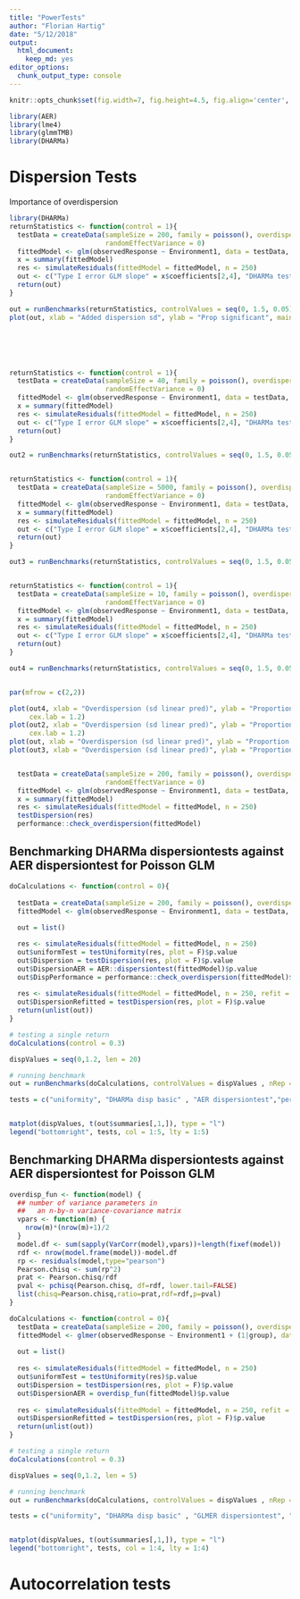```yaml
---
title: "PowerTests"
author: "Florian Hartig"
date: "5/12/2018"
output: 
  html_document: 
    keep_md: yes
editor_options: 
  chunk_output_type: console
---
```



```r
knitr::opts_chunk$set(fig.width=7, fig.height=4.5, fig.align='center', warning=FALSE, message=FALSE, cache = T)
```

```r
library(AER)
library(lme4)
library(glmmTMB)
library(DHARMa)
```

# Dispersion Tests

Importance of overdispersion 

```r
library(DHARMa)
returnStatistics <- function(control = 1){
  testData = createData(sampleSize = 200, family = poisson(), overdispersion = control, fixedEffects = 0,
                        randomEffectVariance = 0)
  fittedModel <- glm(observedResponse ~ Environment1, data = testData, family = poisson())
  x = summary(fittedModel)
  res <- simulateResiduals(fittedModel = fittedModel, n = 250)
  out <- c("Type I error GLM slope" = x$coefficients[2,4], "DHARMa testDispersion" = testDispersion(res, plot = FALSE)$p.value)
  return(out)
}

out = runBenchmarks(returnStatistics, controlValues = seq(0, 1.5, 0.05), nRep = 500)
plot(out, xlab = "Added dispersion sd", ylab = "Prop significant", main = "n = 200")






returnStatistics <- function(control = 1){
  testData = createData(sampleSize = 40, family = poisson(), overdispersion = control, fixedEffects = 0,
                        randomEffectVariance = 0)
  fittedModel <- glm(observedResponse ~ Environment1, data = testData, family = poisson())
  x = summary(fittedModel)
  res <- simulateResiduals(fittedModel = fittedModel, n = 250)
  out <- c("Type I error GLM slope" = x$coefficients[2,4], "DHARMa testDispersion" = testDispersion(res, plot = FALSE)$p.value)
  return(out)
}

out2 = runBenchmarks(returnStatistics, controlValues = seq(0, 1.5, 0.05), nRep = 500)


returnStatistics <- function(control = 1){
  testData = createData(sampleSize = 5000, family = poisson(), overdispersion = control, fixedEffects = 0,
                        randomEffectVariance = 0)
  fittedModel <- glm(observedResponse ~ Environment1, data = testData, family = poisson())
  x = summary(fittedModel)
  res <- simulateResiduals(fittedModel = fittedModel, n = 250)
  out <- c("Type I error GLM slope" = x$coefficients[2,4], "DHARMa testDispersion" = testDispersion(res, plot = FALSE)$p.value)
  return(out)
}

out3 = runBenchmarks(returnStatistics, controlValues = seq(0, 1.5, 0.05), nRep = 500)


returnStatistics <- function(control = 1){
  testData = createData(sampleSize = 10, family = poisson(), overdispersion = control, fixedEffects = 0,
                        randomEffectVariance = 0)
  fittedModel <- glm(observedResponse ~ Environment1, data = testData, family = poisson())
  x = summary(fittedModel)
  res <- simulateResiduals(fittedModel = fittedModel, n = 250)
  out <- c("Type I error GLM slope" = x$coefficients[2,4], "DHARMa testDispersion" = testDispersion(res, plot = FALSE)$p.value)
  return(out)
}

out4 = runBenchmarks(returnStatistics, controlValues = seq(0, 1.5, 0.05), nRep = 500)


par(mfrow = c(2,2))

plot(out4, xlab = "Overdispersion (sd linear pred)", ylab = "Proportion significant", main = "n = 10", 
     cex.lab = 1.2)
plot(out2, xlab = "Overdispersion (sd linear pred)", ylab = "Proportion significant", main = "n = 40", 
     cex.lab = 1.2)
plot(out, xlab = "Overdispersion (sd linear pred)", ylab = "Proportion significant", main = "n = 200", cex.lab = 1.2)
plot(out3, xlab = "Overdispersion (sd linear pred)", ylab = "Proportion significant", main = "n = 5000", cex.lab = 1.2)


  testData = createData(sampleSize = 200, family = poisson(), overdispersion = control, fixedEffects = 0,
                        randomEffectVariance = 0)
  fittedModel <- glm(observedResponse ~ Environment1, data = testData, family = poisson())
  x = summary(fittedModel)
  res <- simulateResiduals(fittedModel = fittedModel, n = 250)
  testDispersion(res)
  performance::check_overdispersion(fittedModel)

```








## Benchmarking DHARMa dispersiontests against AER dispersiontest for Poisson GLM

```r
doCalculations <- function(control = 0){
  
  testData = createData(sampleSize = 200, family = poisson(), overdispersion = control, randomEffectVariance = 0)
  fittedModel <- glm(observedResponse ~ Environment1, data = testData, family = poisson())
 
  out = list()

  res <- simulateResiduals(fittedModel = fittedModel, n = 250)
  out$uniformTest = testUniformity(res, plot = F)$p.value  
  out$Dispersion = testDispersion(res, plot = F)$p.value  
  out$DispersionAER = AER::dispersiontest(fittedModel)$p.value
  out$DispPerformance = performance::check_overdispersion(fittedModel)$p_value
  
  res <- simulateResiduals(fittedModel = fittedModel, n = 250, refit = F)  
  out$DispersionRefitted = testDispersion(res, plot = F)$p.value  
  return(unlist(out))
}

# testing a single return
doCalculations(control = 0.3)

dispValues = seq(0,1.2, len = 20)

# running benchmark
out = runBenchmarks(doCalculations, controlValues = dispValues , nRep = 1000,  parallel = F)

tests = c("uniformity", "DHARMa disp basic" , "AER dispersiontest","performanceDisp", "DHARMa disp refit")


matplot(dispValues, t(out$summaries[,1,]), type = "l")
legend("bottomright", tests, col = 1:5, lty = 1:5)

```



## Benchmarking DHARMa dispersiontests against AER dispersiontest for Poisson GLM

```r

overdisp_fun <- function(model) {
  ## number of variance parameters in 
  ##   an n-by-n variance-covariance matrix
  vpars <- function(m) {
    nrow(m)*(nrow(m)+1)/2
  }
  model.df <- sum(sapply(VarCorr(model),vpars))+length(fixef(model))
  rdf <- nrow(model.frame(model))-model.df
  rp <- residuals(model,type="pearson")
  Pearson.chisq <- sum(rp^2)
  prat <- Pearson.chisq/rdf
  pval <- pchisq(Pearson.chisq, df=rdf, lower.tail=FALSE)
  list(chisq=Pearson.chisq,ratio=prat,rdf=rdf,p=pval)
}

doCalculations <- function(control = 0){
  testData = createData(sampleSize = 200, family = poisson(), overdispersion = control, randomEffectVariance = 1)
  fittedModel <- glmer(observedResponse ~ Environment1 + (1|group), data = testData, family = poisson())
 
  out = list()
  
  res <- simulateResiduals(fittedModel = fittedModel, n = 250)
  out$uniformTest = testUniformity(res)$p.value  
  out$Dispersion = testDispersion(res, plot = F)$p.value  
  out$DispersionAER = overdisp_fun(fittedModel)$p.value
  
  res <- simulateResiduals(fittedModel = fittedModel, n = 250, refit = T)  
  out$DispersionRefitted = testDispersion(res, plot = F)$p.value  
  return(unlist(out))
}

# testing a single return
doCalculations(control = 0.3)

dispValues = seq(0,1.2, len = 5)

# running benchmark
out = runBenchmarks(doCalculations, controlValues = dispValues , nRep = 10,  parallel = T)

tests = c("uniformity", "DHARMa disp basic" , "GLMER dispersiontest", "DHARMa disp refit")


matplot(dispValues, t(out$summaries[,1,]), type = "l")
legend("bottomright", tests, col = 1:4, lty = 1:4)

```



# Autocorrelation tests





